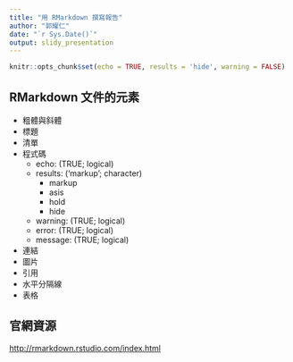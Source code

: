 ```yaml
---
title: "用 RMarkdown 撰寫報告"
author: "郭耀仁"
date: "`r Sys.Date()`"
output: slidy_presentation
---
```


```r
knitr::opts_chunk$set(echo = TRUE, results = 'hide', warning = FALSE)
```

## RMarkdown 文件的元素

- 粗體與斜體
- 標題
- 清單
- 程式碼
    - echo: (TRUE; logical)
    - results: ('markup'; character)
        - markup
        - asis
        - hold
        - hide
    - warning: (TRUE; logical)
    - error: (TRUE; logical)
    - message: (TRUE; logical)
- 連結
- 圖片
- 引用
- 水平分隔線
- 表格

## 官網資源

<http://rmarkdown.rstudio.com/index.html>